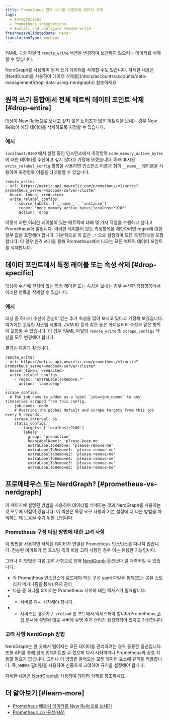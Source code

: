 ```yaml
---
title: Prometheus 원격 쓰기를 사용하여 데이터 삭제
tags:
  - Integrations
  - Prometheus integrations
  - Install and configure remote write
freshnessValidatedDate: never
translationType: machine
---
```


YAML 구성 파일의 `remote_write` 섹션을 변경하여 보관하지 않으려는 데이터를 삭제할 수 있습니다.

<Callout variant="tip">
  NerdGraph를 사용하여 원격 쓰기 데이터를 삭제할 수도 있습니다. 자세한 내용은 [NerdGraph를 사용하여 데이터 삭제를](/docs/accounts/accounts/data-management/drop-data-using-nerdgraph/) 참조하세요.
</Callout>

## 원격 쓰기 통합에서 전체 메트릭 데이터 포인트 삭제 [#drop-entire]

대상이 New Relic으로 보내고 싶지 않은 노이즈가 많은 메트릭을 보내는 경우 New Relic이 해당 데이터를 삭제하도록 지정할 수 있습니다.

### 예시

`localhost:9100` 에서 실행 중인 인스턴스에서 측정항목 `node_memory_active_bytes` 에 대한 데이터를 수신하고 싶지 않다고 가정해 보겠습니다. 아래 표시된 `write_relabel_config` 항목을 사용하면 인스턴스 이름과 함께 `__name__` 레이블을 사용하여 측정항목 이름을 타겟팅할 수 있습니다.

```
remote_write:
- url: https://metric-api.newrelic.com/prometheus/v1/write?prometheus_server=macbook-server-cluster
  bearer_token: <redacted>
  write_relabel_configs:
    - source_labels: ['__name__', 'instance']
      regex: 'node_memory_active_bytes;localhost:9100'
      action: 'drop'
```

이렇게 하면 이러한 레이블이 있는 메트릭에 대해 몇 가지 작업을 수행하고 싶다고 Prometheus에 알립니다. 이러한 레이블이 있는 측정항목을 제한하려면 regex에 대한 일부 값을 포함해야 합니다. 기본적으로 이 값은 `.*` 으로 설정되며 모든 측정항목을 포함합니다. 이 경우 원격 쓰기를 통해 Prometheus에서 나오는 모든 메트릭 데이터 포인트를 삭제합니다.

## 데이터 포인트에서 특정 레이블 또는 속성 삭제 [#drop-specific]

대상이 수신에 관심이 없는 특정 레이블 또는 속성을 보내는 경우 수신한 측정항목에서 이러한 항목을 삭제할 수 있습니다.

### 예시

대상 중 하나가 수신에 관심이 없는 추가 속성을 많이 보내고 있다고 가정해 보겠습니다. 여기에는 고유한 시스템 식별자, JVM ID 등과 같은 높은 카디널리티 속성과 같은 항목이 포함될 수 있습니다. 이 경우 YAML 파일의 `remote_write` 및 `scrape_configs` 섹션을 모두 변경해야 합니다.

결과는 다음과 같습니다.

```
remote_write:
- url: https://metric-api.newrelic.com/prometheus/v1/write?prometheus_server=macbook-server-cluster
  bearer_token: <redacted>
  write_relabel_configs:
    - regex: 'extraLabelToRemove.*'
      action: 'labeldrop'
...
scrape_configs:
  # The job name is added as a label `job=<job_name>` to any timeseries scraped from this config.
  - job_name: 'node'
    # Override the global default and scrape targets from this job every 5 seconds.
    scrape_interval: 5s
    static_configs:
      - targets: ['localhost:9100']
        labels:
          group: 'production'
          keepLabelName1: 'please-keep-me'
          extraLabelToRemove: 'please-remove-me'
          extraLabelToRemove1: 'please-remove-me'
          extraLabelToRemove2: 'please-remove-me'
          extraLabelToRemove4: 'please-remove-me'
          extraLabelToRemove3: 'please-remove-me'
          extraLabelToRemove5: 'please-remove-me'
```

## 프로메테우스 또는 NerdGraph? [#prometheus-vs-nerdgraph]

이 페이지에 설명된 방법을 사용하여 데이터를 삭제하는 것과 NerdGraph를 사용하는 것 모두에 이점이 있습니다. 이 섹션은 특정 요구 사항과 기본 설정에 더 나은 방법을 파악하는 데 도움을 주기 위한 것입니다.

### Prometheus 구성 파일 방법에 대한 고려 사항

이 방법을 사용하면 삭제된 데이터가 연결된 Prometheus 인스턴스를 떠나지 않습니다. 전송된 바이트가 앱 호스팅 측의 비용 고려 사항인 경우 이는 유용한 기능입니다.

그러나 이 방법은 다음 고려 사항으로 인해 [NerdGraph](/docs/accounts/accounts/data-management/drop-data-using-nerdgraph/) 옵션보다 덜 매력적일 수 있습니다.

* 각 Prometheus 인스턴스에 로드해야 하는 구성 yaml 파일을 통해(또는 공유 스토리지 메커니즘을 통해) 유지 관리
* 다음 중 하나를 의미하는 Prometheus 서버에 대한 액세스가 필요합니다.
* * 서버를 다시 시작해야 합니다.
* * 서비스는 경로가 `/-/reload` 인 포트에서 액세스해야 합니다(Prometheus [구성](https://prometheus.io/docs/prometheus/latest/configuration/configuration/#configuration) 문서에 설명된 대로 서버에 수명 주기 관리가 활성화되어 있다고 가정합니다.

### 고려 사항 NerdGraph 방법

NerdGraph는 한 곳에서 떨어지는 모든 데이터를 관리하려는 경우 훌륭한 옵션입니다. 또한 API를 통해 쉽게 업데이트할 수 있으며 다시 시작하거나 Prometheus와 상호 작용할 필요가 없습니다. 그러나 이 방법은 들어오는 모든 데이터 요소에 규칙을 적용합니다. 즉, `WHERE` 필터링을 사용하여 신중하게 고려하여 규칙을 설정해야 합니다.

자세한 내용은 [NerdGraph를 사용하여 데이터 삭제를](/docs/accounts/accounts/data-management/drop-data-using-nerdgraph/) 참조하세요.

## 더 알아보기 [#learn-more]

* [Prometheus 메트릭 데이터를 New Relic으로 보내기](/docs/integrations/prometheus-integrations/get-started/send-prometheus-metric-data-new-relic/)
* [Prometheus 고가용성(HA)](/docs/integrations/prometheus-integrations/install-configure/prometheus-high-availability-ha/)